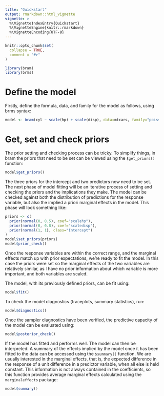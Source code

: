 ```yaml
---
title: "Quickstart"
output: rmarkdown::html_vignette
vignette: >
  %\VignetteIndexEntry{Quickstart}
  %\VignetteEngine{knitr::rmarkdown}
  %\VignetteEncoding{UTF-8}
---
```


```r
knitr::opts_chunk$set(
  collapse = TRUE,
  comment = "#>"
)
```

```r
library(bram)
library(brms)
```

# Define the model

Firstly, define the formula, data, and family for the model as follows, using brms syntax:

```r
model <- bram(cyl ~ scale(hp) + scale(disp), data=mtcars, family="poisson")
```

# Get, set and check priors

The prior setting and checking process can be tricky. To simplify things, in bram the priors that need to be set can be viewed using the `$get_priors()` function:

```r
model$get_priors()
```

The three priors for the intercept and two predictors now need to be set. The next phase of model fitting will be an iterative process of setting and checking the priors and the implications they make. The model can be checked against both the distribution of predictions for the response variable, but also the implied a priori marginal effects in the model. This phase will look something like:

```r
priors <- c(
  prior(normal(0, 0.5), coef="scalehp"),
  prior(normal(0, 0.8), coef="scaledisp"),
  prior(normal(1, 1), class="Intercept")
)
model$set_priors(priors)
model$prior_check()
```

Once the response variables are within the correct range, and the marginal effects match up with prior expectations, we're ready to fit the model. In this case the priors were set so the marginal effects of the two variables are relatively similar, as I have no prior information about which variable is more important, and both variables are scaled.

The model, with its previously defined priors, can be fit using:

```r
model$fit()
```

To check the model diagnostics (traceplots, summary statistics), run:

```r
model$diagnostics()
```

Once the sampler diagnostics have been verified, the predictive capacity of the model can be evaluated using:

```r
model$posterior_check()
```

If the model has fitted and performs well. The model can then be interpreted. A summary of the effects implied by the model once it has been fitted to the data can be accessed using the `$summary()` function. We are usually interested in the marginal effects, that is, the expected difference in the response of a unit difference in a predictor variable, when all else is held constant. This information is not always contained in the coefficients, so this function provides average marginal effects calculated using the `marginaleffects` package:

```r
model$summary()
```
